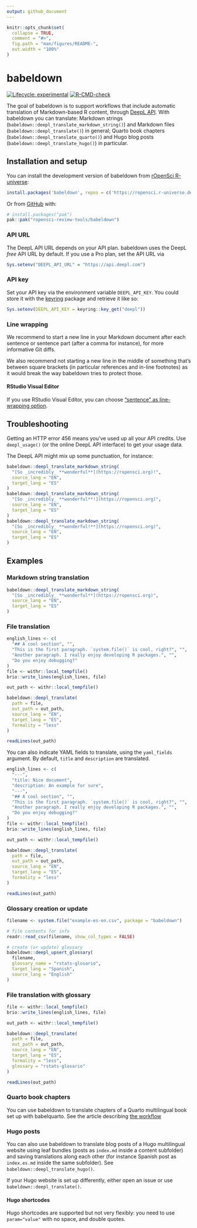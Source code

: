```yaml
---
output: github_document
---
```


<!-- README.md is generated from README.Rmd. Please edit that file -->

```r
knitr::opts_chunk$set(
  collapse = TRUE,
  comment = "#>",
  fig.path = "man/figures/README-",
  out.width = "100%"
)
```

# babeldown

<!-- badges: start -->
[![Lifecycle: experimental](https://img.shields.io/badge/lifecycle-experimental-orange.svg)](https://lifecycle.r-lib.org/articles/stages.html#experimental)
[![R-CMD-check](https://github.com/ropensci-review-tools/babeldown/actions/workflows/R-CMD-check.yaml/badge.svg)](https://github.com/ropensci-review-tools/babeldown/actions/workflows/R-CMD-check.yaml)
<!-- badges: end -->

The goal of babeldown is to support workflows that include automatic translation of Markdown-based R content, through [DeepL API](https://www.deepl.com/en/docs-api/).
With babeldown you can translate: Markdown strings (`babeldown::deepl_translate_markdown_string()`) and Markdown files (`babeldown::deepl_translate()`) in general; Quarto book chapters (`babeldown::deepl_translate_quarto()`) and Hugo blog posts (`babeldown::deepl_translate_hugo()`) in particular.

## Installation and setup

You can install the development version of babeldown from [rOpenSci R-universe](https://ropensci.r-universe.dev/):

``` r
install.packages('babeldown', repos = c('https://ropensci.r-universe.dev', 'https://cloud.r-project.org'))
```

Or from [GitHub](https://github.com/) with:

``` r
# install.packages("pak")
pak::pak("ropensci-review-tools/babeldown")
```

### API URL

The DeepL API URL depends on your API plan.
babeldown uses the DeepL _free_ API URL by default.
If you use a Pro plan, set the API URL via

```r
Sys.setenv("DEEPL_API_URL" = "https://api.deepl.com")
```

### API key

Set your API key via the environment variable `DEEPL_API_KEY`.
You could store it with the [keyring](https://r-lib.github.io/keyring/index.html) package and retrieve it like so:

```r
Sys.setenv(DEEPL_API_KEY = keyring::key_get("deepl"))
```

### Line wrapping

We recommend to start a new line in your Markdown document after each sentence or sentence part (after a comma for instance), for more informative Git diffs.

We also recommend not starting a new line in the middle of something that's between square brackets (in particular references and in-line footnotes) as it would break the way babeldown tries to protect those.

#### RStudio Visual Editor

If you use RStudio Visual Editor, you can choose ["sentence" as line-wrapping option](https://rstudio.github.io/visual-markdown-editing/markdown.html#line-wrapping).

## Troubleshooting

Getting an HTTP error 456 means you've used up all your API credits.
Use `deepl_usage()` (or the online DeepL API interface) to get your usage data.

The DeepL API might mix up some punctuation, for instance:

```r
babeldown::deepl_translate_markdown_string(
  "[So _incredibly_ **wonderful**](https://ropensci.org)!",
  source_lang = "EN",
  target_lang = "ES"
)
babeldown::deepl_translate_markdown_string(
  "[So _incredibly_ **wonderful**!](https://ropensci.org)",
  source_lang = "EN",
  target_lang = "ES"
)
babeldown::deepl_translate_markdown_string(
  "[So _incredibly_ **wonderful!**](https://ropensci.org)",
  source_lang = "EN",
  target_lang = "ES"
)
```

## Examples

### Markdown string translation

```r
babeldown::deepl_translate_markdown_string(
  "[So _incredibly_ **wonderful**](https://ropensci.org)",
  source_lang = "EN",
  target_lang = "ES"
)
```

### File translation

```r
english_lines <- c(
  "## A cool section", "",
  "This is the first paragraph. `system.file()` is cool, right?", "",
  "Another paragraph. I really enjoy developing R packages.", "",
  "Do you enjoy debugging?"
)
file <- withr::local_tempfile()
brio::write_lines(english_lines, file)

out_path <- withr::local_tempfile()

babeldown::deepl_translate(
  path = file,
  out_path = out_path,
  source_lang = "EN",
  target_lang = "ES",
  formality = "less"
)

readLines(out_path)
```

You can also indicate YAML fields to translate, using the `yaml_fields` argument.
By default, `title` and `description` are translated.


```r
english_lines <- c(
  "---",
  "title: Nice document",
  "description: An example for sure",
  "---",
  "## A cool section", "",
  "This is the first paragraph. `system.file()` is cool, right?", "",
  "Another paragraph. I really enjoy developing R packages.", "",
  "Do you enjoy debugging?"
)
file <- withr::local_tempfile()
brio::write_lines(english_lines, file)

out_path <- withr::local_tempfile()

babeldown::deepl_translate(
  path = file,
  out_path = out_path,
  source_lang = "EN",
  target_lang = "ES",
  formality = "less"
)

readLines(out_path)
```


### Glossary creation or update

```r
filename <- system.file("example-es-en.csv", package = "babeldown")

# file contents for info
readr::read_csv(filename, show_col_types = FALSE)

# create (or update) glossary
babeldown::deepl_upsert_glossary(
  filename,
  glossary_name = "rstats-glosario",
  target_lang = "Spanish",
  source_lang = "English"
)
```

### File translation with glossary

```r
file <- withr::local_tempfile()
brio::write_lines(english_lines, file)

out_path <- withr::local_tempfile()

babeldown::deepl_translate(
  path = file,
  out_path = out_path,
  source_lang = "EN",
  target_lang = "ES",
  formality = "less",
  glossary = "rstats-glosario"
)

readLines(out_path)
```

### Quarto book chapters

You can use babeldown to translate chapters of a Quarto multilingual book set up with babelquarto.
See the article describing [the workflow](https://docs.ropensci.org/babeldown/articles/quarto.html)

### Hugo posts

You can also use babeldown to translate blog posts of a Hugo multilingual website using leaf bundles (posts as `index.md` inside a content subfolder) and saving translations along each other (for instance Spanish post as `index.es.md` inside the same subfolder).
See `babeldown::deepl_translate_hugo()`.

If your Hugo website is set up differently, either open an issue or use `babeldown::deepl_translate()`.

#### Hugo shortcodes

Hugo shortcodes are supported but not very flexibly: you need to use `param="value"` with no space, and double quotes.
